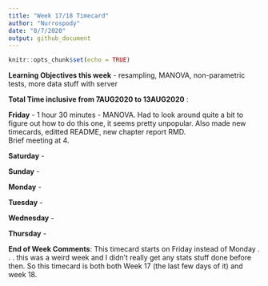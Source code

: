 ```yaml
---
title: "Week 17/18 Timecard"
author: "Nurrospody"
date: "8/7/2020"
output: github_document
---
```


```r
knitr::opts_chunk$set(echo = TRUE)
```

**Learning Objectives this week** - resampling, MANOVA, non-parametric tests, more data stuff with server

**Total Time inclusive from 7AUG2020 to 13AUG2020** : 

**Friday** - 1 hour 30 minutes - MANOVA.  Had to look around quite a bit to figure out how to do this one, it seems pretty unpopular.  Also made new timecards, editted README, new chapter report RMD.  
Brief meeting at 4.

**Saturday** -

**Sunday** - 

**Monday** - 

**Tuesday** - 

**Wednesday** -

**Thursday** - 


**End of Week Comments**: This timecard starts on Friday instead of Monday . . . this was a weird week and I didn't really get any stats stuff done before then.  So this timecard is both both Week 17 (the last few days of it) and week 18.


 
